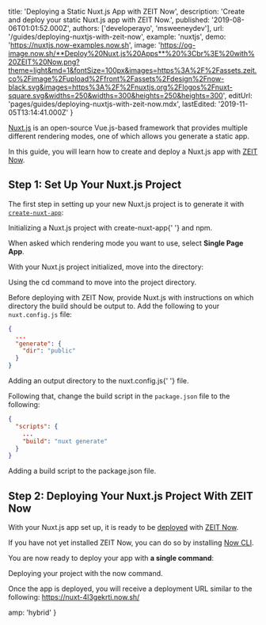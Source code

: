 
  title: 'Deploying a Static Nuxt.js App with ZEIT Now',
  description: 'Create and deploy your static Nuxt.js app with ZEIT Now.',
  published: '2019-08-06T01:01:52.000Z',
  authors: ['developerayo', 'msweeneydev'],
  url: '/guides/deploying-nuxtjs-with-zeit-now',
  example: 'nuxtjs',
  demo: 'https://nuxtjs.now-examples.now.sh',
  image:
    'https://og-image.now.sh/**Deploy%20Nuxt.js%20Apps**%20%3Cbr%3E%20with%20ZEIT%20Now.png?theme=light&md=1&fontSize=100px&images=https%3A%2F%2Fassets.zeit.co%2Fimage%2Fupload%2Ffront%2Fassets%2Fdesign%2Fnow-black.svg&images=https%3A%2F%2Fnuxtjs.org%2Flogos%2Fnuxt-square.svg&widths=250&widths=300&heights=250&heights=300',
  editUrl: 'pages/guides/deploying-nuxtjs-with-zeit-now.mdx',
  lastEdited: '2019-11-05T13:14:41.000Z'
}

[Nuxt.js](https://nuxtjs.org/) is an open-source Vue.js-based framework that provides multiple different rendering modes, one of which allows you generate a static app.

In this guide, you will learn how to create and deploy a Nuxt.js app with [ZEIT Now](/docs/v2).

## Step 1: Set Up Your Nuxt.js Project

The first step in setting up your new Nuxt.js project is to generate it with [`create-nuxt-app`](https://nuxtjs.org/guide/installation/#using-code-create-nuxt-app-code-):

<Snippet dark text="npm init nuxt-app my-nuxt-app" />
<Caption>
  Initializing a Nuxt.js project with <InlineCode>create-nuxt-app</InlineCode>{' '}
  and <Link href="https://www.npmjs.com/">npm</Link>.
</Caption>

When asked which rendering mode you want to use, select **Single Page App**.

With your Nuxt.js project initialized, move into the directory:

<Snippet dark text="cd my-nuxt-app" />
<Caption>
  Using the <InlineCode>cd</InlineCode> command to move into the project
  directory.
</Caption>

Before deploying with ZEIT Now, provide Nuxt.js with instructions on which directory the build should be output to. Add the following to your `nuxt.config.js` file:

```json
{
  ...
  "generate": {
    "dir": "public"
  }
}
```

<Caption>
  Adding an output directory to the <InlineCode>nuxt.config.js</InlineCode>{' '}
  file.
</Caption>

Following that, change the build script in the `package.json` file to the following:

```json
{
  "scripts": {
    ...
    "build": "nuxt generate"
  }
}
```

<Caption>
  Adding a <InlineCode>build</InlineCode> script to the
  <InlineCode>package.json</InlineCode> file.
</Caption>

## Step 2: Deploying Your Nuxt.js Project With ZEIT Now

With your Nuxt.js app set up, it is ready to be [deployed](/docs/v2/deployments/basics/) with [ZEIT Now](/docs/v2).

If you have not yet installed ZEIT Now, you can do so by installing [Now CLI](/download).

You are now ready to deploy your app with **a single command**:

<Snippet dark text="now" />
<Caption>Deploying your project with the <InlineCode>now</InlineCode> command.</Caption>

Once the app is deployed, you will receive a deployment URL similar to the following:
<https://nuxt-4l3gekrti.now.sh/>


  amp: 'hybrid'
}
